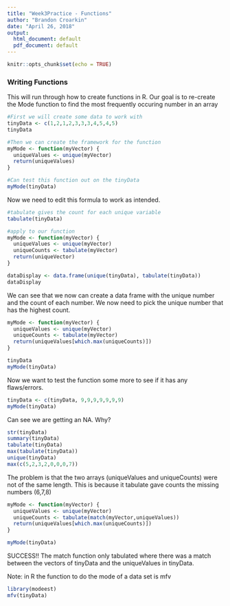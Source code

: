 ---
title: "Week3Practice - Functions"
author: "Brandon Croarkin"
date: "April 26, 2018"
output:
  html_document: default
  pdf_document: default
---

```{r setup, include=FALSE}
knitr::opts_chunk$set(echo = TRUE)
```

### Writing Functions

This will run through how to create functions in R. Our goal is to re-create the Mode function to find the most frequently occuring number in an array

```{r}
#First we will create some data to work with
tinyData <- c(1,2,1,2,3,3,3,4,5,4,5)
tinyData

#Then we can create the framework for the function
myMode <- function(myVector) {
  uniqueValues <- unique(myVector)
  return(uniqueValues)
}

#Can test this function out on the tinyData
myMode(tinyData)
```

Now we need to edit this formula to work as intended. 

```{r}
#tabulate gives the count for each unique variable
tabulate(tinyData)

#apply to our function
myMode <- function(myVector) {
  uniqueValues <- unique(myVector)
  uniqueCounts <- tabulate(myVector)
  return(uniqueVector)
}

dataDisplay <- data.frame(unique(tinyData), tabulate(tinyData))
dataDisplay
```

We can see that we now can create a data frame with the unique number and the count of each number. We now need to pick the unique number that has the highest count. 

```{r}
myMode <- function(myVector) {
  uniqueValues <- unique(myVector)
  uniqueCounts <- tabulate(myVector)
  return(uniqueValues[which.max(uniqueCounts)])
}

tinyData
myMode(tinyData)

```

Now we want to test the function some more to see if it has any flaws/errors.

```{r}
tinyData <- c(tinyData, 9,9,9,9,9,9,9)
myMode(tinyData)
```

Can see we are getting an NA. Why?
```{r}
str(tinyData)
summary(tinyData)
tabulate(tinyData)
max(tabulate(tinyData))
unique(tinyData)
max(c(5,2,3,2,0,0,0,7))
```

The problem is that the two arrays (uniqueValues and uniqueCounts) were not of the same length. This is because it tabulate gave counts the missing numbers (6,7,8)
```{r}
myMode <- function(myVector) {
  uniqueValues <- unique(myVector)
  uniqueCounts <- tabulate(match(myVector,uniqueValues))
  return(uniqueValues[which.max(uniqueCounts)])
}

myMode(tinyData)
```

SUCCESS!! The match function only tabulated where there was a match between the vectors of tinyData and the uniqueValues in tinyData.

Note: in R the function to do the mode of a data set is mfv
```{r}
library(modeest)
mfv(tinyData)
```